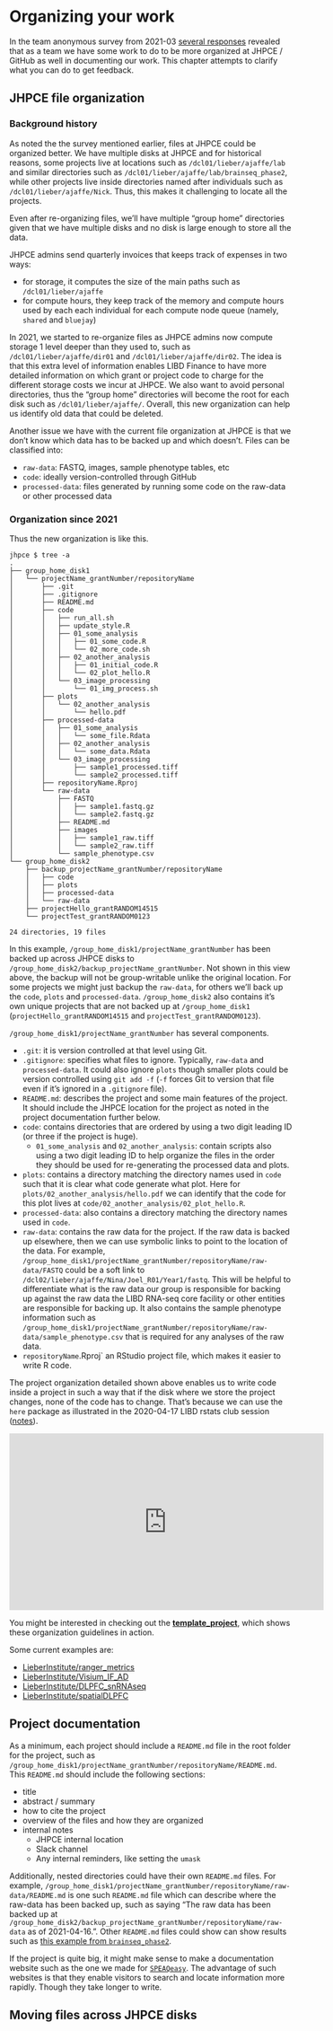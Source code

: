 # Organizing your work

In the team anonymous survey from 2021-03 [several responses](https://lcolladotor.github.io/team_surveys/survey-2021-03.html#how-easy-is-it-easy-to-locate-things-in-at-jhpce-github) revealed that as a team we have some work to do to be more organized at JHPCE / GitHub as well in documenting our work. This chapter attempts to clarify what you can do to get feedback.

## JHPCE file organization

### Background history

As noted the the survey mentioned earlier, files at JHPCE could be organized better. We have multiple disks at JHPCE and for historical reasons, some projects live at locations such as `/dcl01/lieber/ajaffe/lab` and similar directories such as `/dcl01/lieber/ajaffe/lab/brainseq_phase2`, while other projects live inside directories named after individuals such as `/dcl01/lieber/ajaffe/Nick`. Thus, this makes it challenging to locate all the projects.

Even after re-organizing files, we'll have multiple "group home" directories given that we have multiple disks and no disk is large enough to store all the data.

JHPCE admins send quarterly invoices that keeps track of expenses in two ways:

* for storage, it computes the size of the main paths such as `/dcl01/lieber/ajaffe`
* for compute hours, they keep track of the memory and compute hours used by each each individual for each compute node queue (namely, `shared` and `bluejay`)

In 2021, we started to re-organize files as JHPCE admins now compute storage 1 level deeper than they used to, such as `/dcl01/lieber/ajaffe/dir01` and `/dcl01/lieber/ajaffe/dir02`. The idea is that this extra level of information enables LIBD Finance to have more detailed information on which grant or project code to charge for the different storage costs we incur at JHPCE. We also want to avoid personal directories, thus the "group home" directories will become the root for each disk such as `/dcl01/lieber/ajaffe/`. Overall, this new organization can help us identify old data that could be deleted.


Another issue we have with the current file organization at JHPCE is that we don't know which data has to be backed up and which doesn't. Files can be classified into:

* `raw-data`: FASTQ, images, sample phenotype tables, etc
* `code`: ideally version-controlled through GitHub
* `processed-data`: files generated by running some code on the raw-data or other processed data

### Organization since 2021

Thus the new organization is like this.

```
jhpce $ tree -a
.
├── group_home_disk1
│   └── projectName_grantNumber/repositoryName
│       ├── .git
│       ├── .gitignore
│       ├── README.md
│       ├── code
│       │   ├── run_all.sh
│       │   ├── update_style.R
│       │   ├── 01_some_analysis
│       │   │   ├── 01_some_code.R
│       │   │   └── 02_more_code.sh
│       │   ├── 02_another_analysis
│       │   │   ├── 01_initial_code.R
│       │   │   └── 02_plot_hello.R
│       │   └── 03_image_processing
│       │       └── 01_img_process.sh
│       ├── plots
│       │   └── 02_another_analysis
│       │       └── hello.pdf
│       ├── processed-data
│       │   ├── 01_some_analysis
│       │   │   └── some_file.Rdata
│       │   ├── 02_another_analysis
│       │   │   └── some_data.Rdata
│       │   └── 03_image_processing
│       │       ├── sample1_processed.tiff
│       │       └── sample2_processed.tiff
│       ├── repositoryName.Rproj
│       └── raw-data
│           ├── FASTQ
│           │   ├── sample1.fastq.gz
│           │   └── sample2.fastq.gz
│           ├── README.md
│           ├── images
│           │   ├── sample1_raw.tiff
│           │   └── sample2_raw.tiff
│           └── sample_phenotype.csv
└── group_home_disk2
    ├── backup_projectName_grantNumber/repositoryName
    │   ├── code
    │   ├── plots
    │   ├── processed-data
    │   └── raw-data
    ├── projectHello_grantRANDOM14515
    └── projectTest_grantRANDOM0123

24 directories, 19 files
```

In this example, `/group_home_disk1/projectName_grantNumber` has been backed up across JHPCE disks to `/group_home_disk2/backup_projectName_grantNumber`. Not shown in this view above, the backup will not be group-writable unlike the original location. For some projects we might just backup the `raw-data`, for others we'll back up the `code`, `plots` and `processed-data`. `/group_home_disk2` also contains it's own unique projects that are not backed up at `/group_home_disk1` (`projectHello_grantRANDOM14515` and `projectTest_grantRANDOM0123`).

`/group_home_disk1/projectName_grantNumber` has several components.

* `.git`: it is version controlled at that level using Git.
* `.gitignore`: specifies what files to ignore. Typically, `raw-data` and `processed-data`. It could also ignore `plots` though smaller plots could be version controlled using `git add -f` (`-f` forces Git to version that file even if it's ignored in a `.gitignore` file).
* `README.md`: describes the project and some main features of the project. It should include the JHPCE location for the project as noted in the project documentation further below.
* `code`: contains directories that are ordered by using a two digit leading ID (or three if the project is huge).
  - `01_some_analysis` and `02_another_analysis`: contain scripts also using a two digit leading ID to help organize the files in the order they should be used for re-generating the processed data and plots.
* `plots`: contains a directory matching the directory names used in `code` such that it is clear what code generate what plot. Here for `plots/02_another_analysis/hello.pdf` we can identify that the code for this plot lives at `code/02_another_analysis/02_plot_hello.R`.
* `processed-data`: also contains a directory matching the directory names used in `code`.
* `raw-data`: contains the raw data for the project. If the raw data is backed up elsewhere, then we can use symbolic links to point to the location of the data. For example, `/group_home_disk1/projectName_grantNumber/repositoryName/raw-data/FASTQ` could be a soft link to `/dcl02/lieber/ajaffe/Nina/Joel_R01/Year1/fastq`. This will be helpful to differentiate what is the raw data our group is responsible for backing up against the raw data the LIBD RNA-seq core facility or other entities are responsible for backing up. It also contains the sample phenotype information such as `/group_home_disk1/projectName_grantNumber/repositoryName/raw-data/sample_phenotype.csv` that is required for any analyses of the raw data.
* `repositoryName`.Rproj` an RStudio project file, which makes it easier to write R code.

The project organization detailed shown above enables us to write code inside a project in such a way that if the disk where we store the project changes, none of the code has to change. That's because we can use the `here` package as illustrated in the 2020-04-17 LIBD rstats club session ([notes](https://docs.google.com/document/d/1oAW3z9eo0LRAPeEqqm4VyPfOz8NF0vhfd76jwcJkkog/edit?usp=sharing)).

<iframe width="560" height="315" src="https://www.youtube.com/embed/XTuJ8vGnzBU" title="YouTube video player" frameborder="0" allow="accelerometer; autoplay; clipboard-write; encrypted-media; gyroscope; picture-in-picture" allowfullscreen></iframe>

You might be interested in checking out the [**template_project**](https://github.com/LieberInstitute/template_project), which shows these organization guidelines in action.

Some current examples are:

* [LieberInstitute/ranger_metrics](https://github.com/LieberInstitute/ranger_metrics)
* [LieberInstitute/Visium_IF_AD](https://github.com/LieberInstitute/Visium_IF_AD)
* [LieberInstitute/DLPFC_snRNAseq](https://github.com/LieberInstitute/DLPFC_snRNAseq)
* [LieberInstitute/spatialDLPFC](https://github.com/LieberInstitute/spatialDLPFC)

## Project documentation

As a minimum, each project should include a `README.md` file in the root folder for the project, such as `/group_home_disk1/projectName_grantNumber/repositoryName/README.md`. This `README.md` should include the following sections:

* title
* abstract / summary
* how to cite the project
* overview of the files and how they are organized
* internal notes
    - JHPCE internal location
    - Slack channel
    - Any internal reminders, like setting the `umask`

Additionally, nested directories could have their own `README.md` files. For example, `/group_home_disk1/projectName_grantNumber/repositoryName/raw-data/README.md` is one such `README.md` file which can describe where the raw-data has been backed up, such as saying "The raw data has been backed up at `/group_home_disk2/backup_projectName_grantNumber/repositoryName/raw-data` as of 2021-04-16.". Other `README.md` files could show can show results such as [this example from `brainseq_phase2`](https://github.com/LieberInstitute/brainseq_phase2/tree/master/check_noQsva).

If the project is quite big, it might make sense to make a documentation website such as the one we made for [`SPEAQeasy`](http://research.libd.org/SPEAQeasy/). The advantage of such websites is that they enable visitors to search and locate information more rapidly. Though they take longer to write.


## Moving files across JHPCE disks


